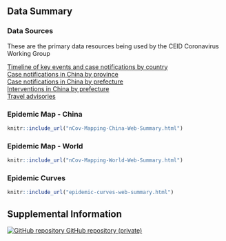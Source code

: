 
## Data Summary {.tabset .tabset-fade}

### Data Sources 

These are the primary data resources being used by the CEID Coronavirus Working Group

[Timeline of key events and case notifications by country](https://docs.google.com/spreadsheets/d/1SC28cM52m6s1gTJutpvFxadT9GGu-li90tsqkGuaM48/edit#gid=0)  
[Case notifications in China by province](https://docs.google.com/spreadsheets/d/1gTj4zFMfXRk92CCQAOwa04ZBhqJ4oSmQFm_nb8-YXbw/edit)  
[Case notifications in China by prefecture](https://docs.google.com/spreadsheets/d/1LrPK0My-RTPS1t11pptHcv4x_UBFZczrVRCJFz5Ezgc/edit#gid=0)  
[Interventions in China by prefecture](https://docs.google.com/spreadsheets/d/1aK9Es7x6KReabBRkWiBbiSGsxSC37kPKD-qiPcD50hg/edit#gid=0)  
[Travel advisories](https://docs.google.com/spreadsheets/d/1cYqkGOy4ZjHSIeRqyfyi7UvYnG6-UlBAJWD8GMFZA7I/edit#gid=1525027375)

### Epidemic Map - China


```r
knitr::include_url("nCov-Mapping-China-Web-Summary.html")
```

### Epidemic Map - World

```r
knitr::include_url("nCov-Mapping-World-Web-Summary.html")
```

### Epidemic Curves

```r
knitr::include_url("epidemic-curves-web-summary.html")
```


## Supplemental Information

<!-- Supplemental information: [html]() -->

<!-- Preprint: [download]() -->

<p>
  <a href="https://github.com/CEIDatUGA/ncov-data-summary">
    <img src="images/GitHub-Mark-32px.png" alt="GitHub repository"/>
    GitHub repository (private)
  </a>
</p>

